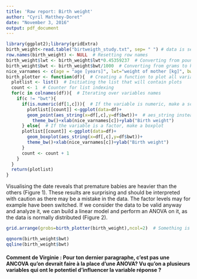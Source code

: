 ```yaml
---
title: 'Raw report: Birth weight'
author: "Cyril Matthey-Doret"
date: "November 3, 2016"
output: pdf_document
---
```


```r
library(ggplot2);library(gridExtra)
birth_weight<-read.table("birtweigth_study.txt", sep= " ") # data is separated by spaces (even though the format was originally csv)
row.names(birth_weight) <- NULL  # Resetting row names
birth_weight$lwt <- birth_weight$lwt*0.45359237  # Converting from pounds to kg
birth_weight$bwt <- birth_weight$bwt/1000  # Converting from grams to kg
nice_varnames <- c(age = "age [years]", lwt="weight of mother [kg]", bwt="birth weigh [kg]t",ht="known hypertension", ptd="preterm birth", smoke = "smoking mother")
birth_plotter <- function(df){  # Creating a function to plot all variables vs birth weight
  plotlist <- list()  # Initiating the list that will contain plots
  count <- 1  # Counter for list indexing
  for(c in colnames(df)){  # Iterating over variables names
    if(c != "bwt"){
      if(is.numeric(df[1,c])){  # If the variable is numeric, make a scatterplot
        plotlist[[count]] <-ggplot(data=df)+
        geom_point(aes_string(x=df[,c],y=df$bwt))+  # aes_string instead of aes to prevent erasing of values at last iteration
          theme_bw()+xlab(nice_varnames[c])+ylab("Birth weight")
      } else{  # If the variable is a factor, make a boxplot
      plotlist[[count]] <-ggplot(data=df)+
        geom_boxplot(aes_string(x=df[,c],y=df$bwt))+
        theme_bw()+xlab(nice_varnames[c])+ylab("Birth weight")
      }
      count <- count + 1
    }
  }
  return(plotlist)
}

```

Visualising the date reveals that premature babies are heavier than the others (Figure 1). These results are surprising and should be interpreted with caution as there may be a mistake in the data. The factor levels may for example have been switched.
If we consider the data to be valid anyway and analyze it, we can build a linear model and perform an ANOVA on it, as the data is normally distributed (Figure 2).

```r
grid.arrange(grobs=birth_plotter(birth_weight),ncol=2)  # Something is wrong, premature babies are heavier...
```


```r

qqnorm(birth_weight$bwt)
qqline(birth_weight$bwt)

```



#### Comment de Virginie : Pour ton dernier paragraphe, c'est pas une ANCOVA qu'on devrait faire à la place d'une ANOVA? Vu qu'on a plusieurs variables qui ont le potentiel d'influencer la variable réponse ?
